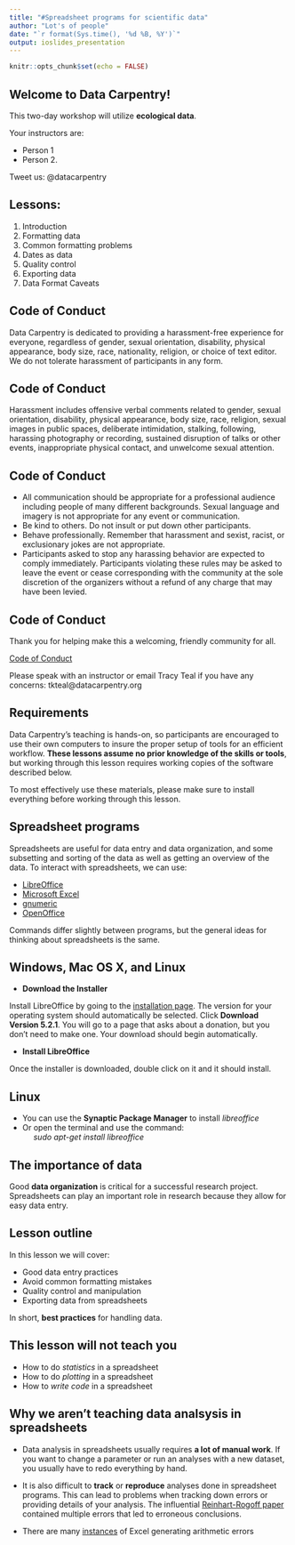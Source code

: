 ```yaml
---
title: "#Spreadsheet programs for scientific data"
author: "Lot's of people"
date: "`r format(Sys.time(), '%d %B, %Y')`"
output: ioslides_presentation
---
```


```r
knitr::opts_chunk$set(echo = FALSE)
```

## Welcome to Data Carpentry! 
This two-day workshop will utilize **ecological data**.

Your instructors are:  

+ Person 1  
+ Person 2.  

Tweet us: @datacarpentry


## Lessons:  

1. Introduction
1. Formatting data
1. Common formatting problems
1. Dates as data
1. Quality control
1. Exporting data
1. Data Format Caveats

## Code of Conduct
Data Carpentry is dedicated to providing a harassment-free experience for everyone, regardless of gender, sexual orientation, disability, physical appearance, body size, race, nationality, religion, or choice of text editor. We do not tolerate harassment of participants in any form.


## Code of Conduct
Harassment includes offensive verbal comments related to gender, sexual orientation, disability, physical appearance, body size, race, religion, sexual images in public spaces, deliberate intimidation, stalking, following, harassing photography or recording, sustained disruption of talks or other events, inappropriate physical contact, and unwelcome sexual attention.


## Code of Conduct
+ All communication should be appropriate for a professional audience including people of many different backgrounds. Sexual language and imagery is not appropriate for any event or communication.
+ Be kind to others. Do not insult or put down other participants.
+ Behave professionally. Remember that harassment and sexist, racist, or exclusionary jokes are not appropriate.
+ Participants asked to stop any harassing behavior are expected to comply immediately. Participants violating these rules may be asked to leave the event or cease corresponding with the community at the sole discretion of the organizers without a refund of any charge that may have been levied.


## Code of Conduct
Thank you for helping make this a welcoming, friendly community for all.

[Code of Conduct](http://www.datacarpentry.org/code-of-conduct/)

Please speak with an instructor or email Tracy Teal if you have any concerns: tkteal@datacarpentry.org


## Requirements
Data Carpentry's teaching is hands-on, so participants are encouraged to use their own computers to insure the proper setup of tools for an efficient workflow. **These lessons assume no prior knowledge of the skills or tools**, but working through this lesson requires working copies of the software described below. 

To most effectively use these materials, please make sure to install everything before working through this lesson.


## Spreadsheet programs
Spreadsheets are useful for data entry and data organization, and some subsetting and sorting of the data as well as getting an overview of the data. To interact with spreadsheets, we can use:

* [LibreOffice](https://www.libreoffice.org/)
* [Microsoft Excel](https://products.office.com/en-us/excel)
* [gnumeric](http://www.gnumeric.org/)
* [OpenOffice](https://www.openoffice.org/)

Commands differ slightly between programs, but the general ideas for thinking about spreadsheets is the same.


## Windows, Mac OS X, and Linux
* **Download the Installer**

Install LibreOffice by going to the [installation page](https://www.libreoffice.org/download/libreoffice-fresh/). The version for your operating system should automatically be selected. Click **Download Version 5.2.1**. You will go to a page that asks about a donation, but you don't need to make one. Your download should begin automatically.

* **Install LibreOffice**

Once the installer is downloaded, double click on it and it should install.


## Linux

* You can use the **Synaptic Package Manager** to install *libreoffice* 
* Or open the terminal and use the command:  
&nbsp;&nbsp;&nbsp;&nbsp; *sudo apt-get install libreoffice*


## The importance of data

Good **data organization** is critical for a successful research project. Spreadsheets can play an important role in research because they allow for easy data entry.


## Lesson outline
In this lesson we will cover:

- Good data entry practices
- Avoid common formatting mistakes
- Quality control and manipulation
- Exporting data from spreadsheets

In short, **best practices** for handling data.


## This lesson will not teach you

* How to do *statistics* in a spreadsheet
* How to do *plotting* in a spreadsheet
* How to *write code* in a spreadsheet


## Why we aren't teaching data analsysis in spreadsheets

* Data analysis in spreadsheets usually requires **a lot of manual work**. If you want to change a parameter or run an analyses with a new dataset, you usually have to redo everything by hand.

* It is also difficult to **track** or **reproduce** analyses done in spreadsheet programs. This can lead to problems when tracking down errors or providing details of your analysis. The influential [Reinhart-Rogoff paper](http://retractionwatch.com/2013/04/18/influential-reinhart-rogoff-economics-paper-suffers-database-error/) contained multiple errors that led to erroneous conclusions.

* There are many [instances](https://oit.utk.edu/research/documentation/Documents/ExcelStatProbs.pdf) of Excel generating arithmetic errors 


